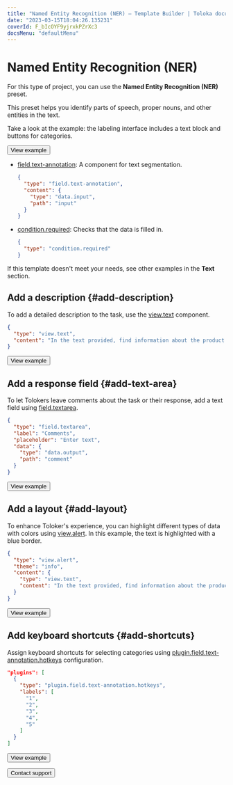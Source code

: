 ```yaml
---
title: "Named Entity Recognition (NER) — Template Builder | Toloka documentation"
date: "2023-03-15T18:04:26.135231"
coverId: F_bIcOYF9yjrxkPZrXc3
docsMenu: "defaultMenu"
---
```



# Named Entity Recognition (NER)

For this type of project, you can use the **Named Entity Recognition (NER)** preset.

This preset helps you identify parts of speech, proper nouns, and other entities in the text.

Take a look at the example: the labeling interface includes a text block and buttons for categories.

<Button themeColor="light" view="default" size="l" type="link" url="https://ya.cc/t/-WB38I-Y3xvU3M">View example</Button>

<Cut title="Components used in the example">

- [field.text-annotation](/docs/template-builder/reference/field.text-annotation): A component for text segmentation.

    <Cut title="Show code">

    ```json
    {
      "type": "field.text-annotation",
      "content": {
        "type": "data.input",
        "path": "input"
      }
    }
    ```

    </Cut>

- [condition.required](/docs/template-builder/reference/condition.required): Checks that the data is filled in.

    <Cut title="Show code">

    ```json
    {
      "type": "condition.required"
    }
    ```

    </Cut>

</Cut>

<TolokaTbSourceAddMedia/>

If this template doesn't meet your needs, see other examples in the **Text** section.

## Add a description {#add-description}

To add a detailed description to the task, use the [view.text](/docs/template-builder/reference/view.text) component.

<Cut title="Show code">

```json
{
  "type": "view.text",
  "content": "In the text provided, find information about the product and manufacturer and highlight it with different colors: red for product name, blue for brand, green for package size, pink for country of manufacture. If a word is misspelled, highlight it with yellow."
}
```

</Cut>

<Button themeColor="light" view="default" size="l" type="link" url="https://ya.cc/t/CaVc0G9O44eWpp">View example</Button>

## Add a response field {#add-text-area}

To let Tolokers leave comments about the task or their response, add a text field using [field.textarea](/docs/template-builder/reference/field.textarea).

<Cut title="Show code">

```json
{
  "type": "field.textarea",
  "label": "Comments",
  "placeholder": "Enter text",
  "data": {
    "type": "data.output",
    "path": "comment"
  }
}
```

</Cut>

<Button themeColor="light" view="default" size="l" type="link" url="https://ya.cc/t/FYqX4xd63yQyPz">View example</Button>

## Add a layout {#add-layout}

To enhance Toloker's experience, you can highlight different types of data with colors using [view.alert](/docs/template-builder/reference/view.alert). In this example, the text is highlighted with a blue border.

<Cut title="Show code">

```json
{
  "type": "view.alert",
  "theme": "info",
  "content": {
    "type": "view.text",
    "content": "In the text provided, find information about the product and manufacturer and highlight it with different colors: red for product name, blue for brand, green for package size, pink for country of manufacture. If a word is misspelled, highlight it with yellow."
  }
}
  ```

</Cut>

<Button themeColor="light" view="default" size="l" type="link" url="https://ya.cc/t/ahNzXcDI3yQzD3">View example</Button>

## Add keyboard shortcuts {#add-shortcuts}

Assign keyboard shortcuts for selecting categories using [plugin.field.text-annotation.hotkeys](/docs/template-builder/reference/plugin.field.text-annotation.hotkeys) configuration.

<Cut title="Show code">

```json
"plugins": [
  {
    "type": "plugin.field.text-annotation.hotkeys",
    "labels": [
      "1",
      "2",
      "3",
      "4",
      "5"
    ]
  }
]
```

</Cut>

<Button themeColor="light" view="default" size="l" type="link" url="https://ya.cc/t/W5ddd6ZJ44eZbB">View example</Button>

<p></p>

<Button themeColor="light" view="default" size="l" type="link" url="/docs/guide/troubleshooting/support?form-source=template-builder-templates-named-entity-recognition">Contact support</Button>
